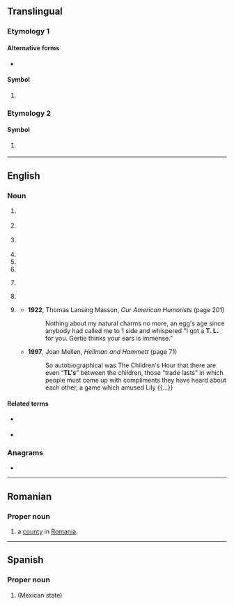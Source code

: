 {{also|tl|Tl|.tl}}
==Translingual==

===Etymology 1===

====Alternative forms====
* {{alter|mul|Tl}}

====Symbol====
{{mul-symbol}}

# {{SI-unit-abb2|tera|liter|litre|[[fluid measure]]}}

===Etymology 2===

====Symbol====
{{mul-symbol}}

# {{ISO 3166|1|2|Timor-Leste|from=2002}}
#: {{syn|mul|TP|qq1=1975{{ndash}}2002}}

----

==English==

===Noun===
{{en-noun}}

# {{lb|en|linguistics}} {{initialism of|en|target language}}
# {{lb|en|informal}} {{abbreviation of|en|translator}}
# {{lb|en|informal}} {{abbreviation of|en|translation}}
# {{abbreviation of|en|timeline}}
# {{abbreviation of|en|turntable ladder}}
# {{abbreviation of|en|[[team]] [[leader]]}}
# {{lb|en|ecology}} {{initialism of|en|trophic level}}
# {{abbreviation of|en|[[Turkish]] [[lira]]}}
#: {{syn|mul|₺}}
# {{lb|en|slang|dated}} {{init of|en|trade-last}}
#* '''1922''', Thomas Lansing Masson, ''Our American Humorists'' (page 201)
#*: Nothing about my natural charms no more, an egg's age since anybody had called me to 1 side and whispered "I got a '''T. L.''' for you. Gertie thinks your ears is immense."
#* '''1997''', Joan Mellen, ''Hellman and Hammett'' (page 71)
#*: So autobiographical was The Children's Hour that there are even “'''TL's'''” between the children, those “trade lasts” in which people must come up with compliments they have heard about each other, a game which amused Lily {{...}}

====Related terms====
* {{sense|translation}} {{l|en|MTL}} {{qualifier|machine translation}}
* {{sense|translation}} {{l|en|TLN}} {{qualifier|translation note / translator's note}}

===Anagrams===
* {{anagrams|en|a=lt|LT|Lt|Lt.}}

----

==Romanian==

===Proper noun===
{{head|ro|proper noun}}

# {{abbreviation of|ro|Tulcea|dot=,}} a [[county]] in [[Romania]].

----

==Spanish==

===Proper noun===
{{es-proper noun}}

# {{abbreviation of|es|Tlaxcala|nodot=1}} (Mexican state)
